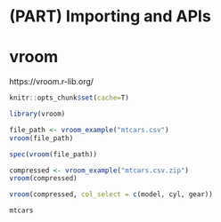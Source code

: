 

# (PART) Importing and APIs {-}

# vroom  

https://vroom.r-lib.org/  

```r
knitr::opts_chunk$set(cache=T)
```


```r
library(vroom)
```


```r
file_path <- vroom_example("mtcars.csv")
vroom(file_path)
```


```r
spec(vroom(file_path))
```



```r
compressed <- vroom_example("mtcars.csv.zip")
vroom(compressed)
```



```r
vroom(compressed, col_select = c(model, cyl, gear))
```


```r
mtcars
```


